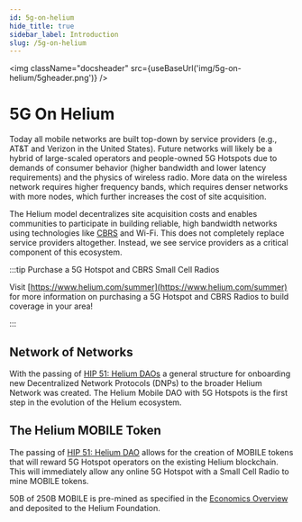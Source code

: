 ```yaml
---
id: 5g-on-helium
hide_title: true
sidebar_label: Introduction
slug: /5g-on-helium
---
```



<img className="docsheader" src={useBaseUrl('img/5g-on-helium/5gheader.png')} />

# 5G On Helium

Today all mobile networks are built top-down by service providers (e.g., AT&T and Verizon in the
United States). Future networks will likely be a hybrid of large-scaled operators and people-owned
5G Hotspots due to demands of consumer behavior (higher bandwidth and lower latency requirements)
and the physics of wireless radio. More data on the wireless network requires higher frequency
bands, which requires denser networks with more nodes, which further increases the cost of site
acquisition.

The Helium model decentralizes site acquisition costs and enables communities to participate in
building reliable, high bandwidth networks using technologies like
[CBRS](./5g-on-helium/cbrs-radios) and Wi-Fi. This does not completely replace service providers
altogether. Instead, we see service providers as a critical component of this ecosystem.

:::tip Purchase a 5G Hotspot and CBRS Small Cell Radios

Visit [https://www.helium.com/summer](https://www.helium.com/summer) for more information on
purchasing a 5G Hotspot and CBRS Radios to build coverage in your area!

:::

## Network of Networks

With the passing of
[HIP 51: Helium DAOs](https://github.com/helium/HIP/blob/main/0051-helium-dao.md) a general
structure for onboarding new Decentralized Network Protocols (DNPs) to the broader Helium Network
was created. The Helium Mobile DAO with 5G Hotspots is the first step in the evolution of the Helium
ecosystem.

## The Helium MOBILE Token

The passing of [HIP 51: Helium DAO](https://github.com/helium/HIP/blob/main/0051-helium-dao.md)
allows for the creation of MOBILE tokens that will reward 5G Hotspot operators on the existing
Helium blockchain. This will immediately allow any online 5G Hotspot with a Small Cell Radio to mine
MOBILE tokens.

50B of 250B MOBILE is pre-mined as specified in the
[Economics Overview](https://github.com/helium/HIP/blob/main/0053-mobile-dao.md#economics-overview)
and deposited to the Helium Foundation.
